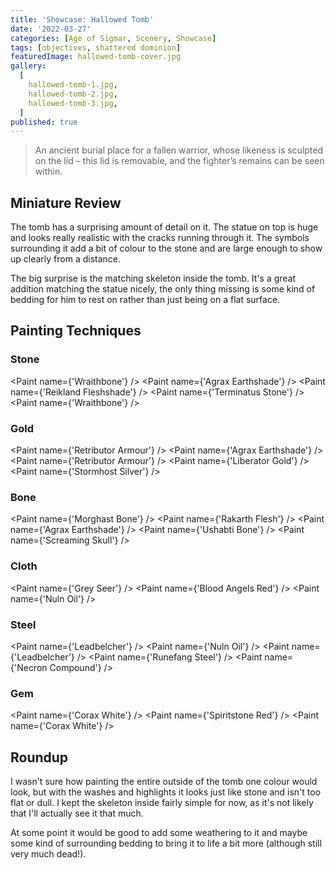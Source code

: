 ```yaml
---
title: 'Showcase: Hallowed Tomb'
date: '2022-03-27'
categories: [Age of Sigmar, Scenery, Showcase]
tags: [objectives, shattered dominion]
featuredImage: hallowed-tomb-cover.jpg
gallery:
  [
    hallowed-tomb-1.jpg,
    hallowed-tomb-2.jpg,
    hallowed-tomb-3.jpg,
  ]
published: true
---
```


>  An ancient burial place for a fallen warrior, whose likeness is sculpted on the lid – this lid is removable, and
> the fighter’s remains can be seen within.

## Miniature Review

The tomb has a surprising amount of detail on it. The statue on top is huge and looks really realistic with the cracks
running through it. The symbols surrounding it add a bit of colour to the stone and are large enough to show up clearly
from a distance.

The big surprise is the matching skeleton inside the tomb. It's a great addition matching the statue nicely, the only
thing missing is some kind of bedding for him to rest on rather than just being on a flat surface.

## Painting Techniques

### Stone
<Paint name={'Wraithbone'} />
<Paint name={'Agrax Earthshade'} />
<Paint name={'Reikland Fleshshade'} />
<Paint name={'Terminatus Stone'} />
<Paint name={'Wraithbone'} />

### Gold
<Paint name={'Retributor Armour'} />
<Paint name={'Agrax Earthshade'} />
<Paint name={'Retributor Armour'} />
<Paint name={'Liberator Gold'} />
<Paint name={'Stormhost Silver'} />

### Bone
<Paint name={'Morghast Bone'} />
<Paint name={'Rakarth Flesh'} />
<Paint name={'Agrax Earthshade'} />
<Paint name={'Ushabti Bone'} />
<Paint name={'Screaming Skull'} />

### Cloth
<Paint name={'Grey Seer'} />
<Paint name={'Blood Angels Red'} />
<Paint name={'Nuln Oil'} />

### Steel
<Paint name={'Leadbelcher'} />
<Paint name={'Nuln Oil'} />
<Paint name={'Leadbelcher'} />
<Paint name={'Runefang Steel'} />
<Paint name={'Necron Compound'} />

### Gem
<Paint name={'Corax White'} />
<Paint name={'Spiritstone Red'} />
<Paint name={'Corax White'} />

## Roundup

I wasn't sure how painting the entire outside of the tomb one colour would look, but with the washes and highlights it
looks just like stone and isn't too flat or dull. I kept the skeleton inside fairly simple for now, as it's not likely
that I'll actually see it that much.

At some point it would be good to add some weathering to it and maybe some kind of surrounding bedding to bring it to
life a bit more (although still very much dead!).
